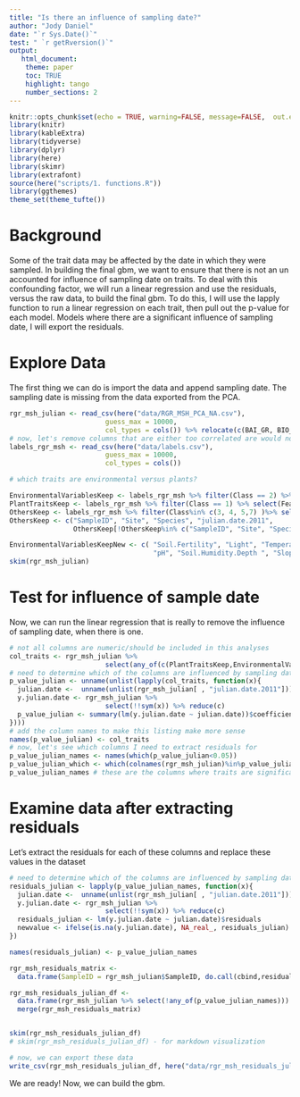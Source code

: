 ```yaml
---
title: "Is there an influence of sampling date?"
author: "Jody Daniel"
date: "`r Sys.Date()`"
test: " `r getRversion()`"
output: 
   html_document:
    theme: paper 
    toc: TRUE
    highlight: tango
    number_sections: 2
---
```



```r
knitr::opts_chunk$set(echo = TRUE, warning=FALSE, message=FALSE,  out.extra = " ")
library(knitr)
library(kableExtra)
library(tidyverse)
library(dplyr)
library(here)
library(skimr)
library(extrafont)
source(here("scripts/1. functions.R"))
library(ggthemes)
theme_set(theme_tufte())
```

# Background

Some of the trait data may be affected by the date in which they were sampled. In building the final gbm, we want to ensure that there is not an un accounted for influence of sampling date on traits. To deal with this confounding factor, we will run a linear regression and use the residuals, versus the raw data, to build the final gbm. To do this, I will use the lapply function to run a linear regression on each trait, then pull out the p-value for each model. Models where there are a significant influence of sampling date, I will export the residuals. 


# Explore Data

The first thing we can do is import the data and append sampling date. The sampling date is missing from the data exported from the PCA.

``` r

rgr_msh_julian <- read_csv(here("data/RGR_MSH_PCA_NA.csv"),
                        guess_max = 10000,
                        col_types = cols()) %>% relocate(c(BAI_GR, BIO_GR), .before = Species)
# now, let's remove columns that are either too correlated are would not be useful
labels_rgr_msh <- read_csv(here("data/labels.csv"),
                        guess_max = 10000,
                        col_types = cols())

# which traits are environmental versus plants?

EnvironmentalVariablesKeep <- labels_rgr_msh %>% filter(Class == 2) %>% select(Feature) %>% reduce(c)
PlantTraitsKeep <- labels_rgr_msh %>% filter(Class == 1) %>% select(Feature) %>% reduce(c)
OthersKeep <- labels_rgr_msh %>% filter(Class%in% c(3, 4, 5,7) )%>% select(Feature) %>% reduce(c) 
OthersKeep <- c("SampleID", "Site", "Species", "julian.date.2011", 
                OthersKeep[!OthersKeep%in% c("SampleID", "Site", "Species", "julian.date.2011")])

EnvironmentalVariablesKeepNew <- c( "Soil.Fertility", "Light", "Temperature",  
                                    "pH", "Soil.Humidity.Depth ", "Slope")
skim(rgr_msh_julian)
```


# Test for influence of sample date

Now, we can run the linear regression that is really to remove the influence of sampling date, when there is one. 



``` r
# not all columns are numeric/should be included in this analyses
col_traits <- rgr_msh_julian %>% 
                        select(any_of(c(PlantTraitsKeep,EnvironmentalVariablesKeepNew))) %>% colnames()
# need to determine which of the columns are influenced by sampling dates
p_value_julian <- unname(unlist(lapply(col_traits, function(x){
  julian.date <-  unname(unlist(rgr_msh_julian[ , "julian.date.2011"]))
  y.julian.date <- rgr_msh_julian %>% 
                        select(!!sym(x)) %>% reduce(c)
  p_value_julian <- summary(lm(y.julian.date ~ julian.date))$coefficients[,4][2]
})))
# add the column names to make this listing make more sense
names(p_value_julian) <- col_traits
# now, let's see which columns I need to extract residuals for
p_value_julian_names <- names(which(p_value_julian<0.05))
p_value_julian_which <- which(colnames(rgr_msh_julian)%in%p_value_julian_names) # need the column numbers for future work
p_value_julian_names # these are the columns where traits are significantly affected by sampling dates

```

# Examine data after extracting residuals

Let's extract the residuals for each of these columns and replace these values in the dataset


``` r
# need to determine which of the columns are influenced by sampling dates
residuals_julian <- lapply(p_value_julian_names, function(x){
  julian.date <-  unname(unlist(rgr_msh_julian[ , "julian.date.2011"]))
  y.julian.date <- rgr_msh_julian %>% 
                        select(!!sym(x)) %>% reduce(c)
  residuals_julian <- lm(y.julian.date ~ julian.date)$residuals
  newvalue <- ifelse(is.na(y.julian.date), NA_real_, residuals_julian)
})

names(residuals_julian) <- p_value_julian_names

rgr_msh_residuals_matrix <-
  data.frame(SampleID = rgr_msh_julian$SampleID, do.call(cbind,residuals_julian))

rgr_msh_residuals_julian_df <-
  data.frame(rgr_msh_julian %>% select(!any_of(p_value_julian_names))) %>%
  merge(rgr_msh_residuals_matrix)


skim(rgr_msh_residuals_julian_df)
# skim(rgr_msh_residuals_julian_df) - for markdown visualization

# now, we can export these data 
write_csv(rgr_msh_residuals_julian_df, here("data/rgr_msh_residuals_julian_df.csv"))
```

We are ready! Now, we can build the gbm.


